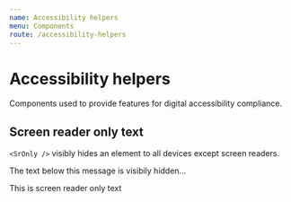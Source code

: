 ```yaml
---
name: Accessibility helpers
menu: Components
route: /accessibility-helpers
---
```



# Accessibility helpers

Components used to provide features for digital accessibility compliance.

## Screen reader only text

`<SrOnly />` visibly hides an element to all devices except screen readers.

<Playground>
	<p>The text below this message is visibily hidden...</p>
	<SrOnly>This is screen reader only text</SrOnly>
</Playground>

<PropsTable of={SrOnly} />
